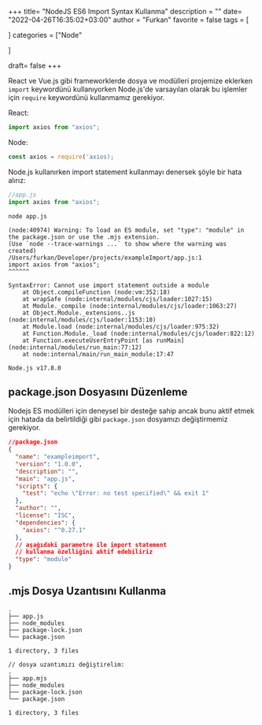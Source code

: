 +++
title= "NodeJS ES6 Import Syntax Kullanma"
description = ""
date= "2022-04-26T16:35:02+03:00"
author = "Furkan"
favorite = false
tags = [

]
categories = ["Node"

]

draft= false
+++

React ve Vue.js gibi frameworklerde dosya ve modülleri projemize eklerken `import` keywordünü kullanıyorken Node.js'de varsayılan olarak bu işlemler için `require` keywordünü kullanmamız gerekiyor.

React:

```js
import axios from "axios";
```

Node:

```js
const axios = require('axios);
```

Node.js kullanırken import statement kullanmayı denersek şöyle bir hata alırız:

```js
//app.js
import axios from "axios";
```

```shell
node app.js

(node:40974) Warning: To load an ES module, set "type": "module" in the package.json or use the .mjs extension.
(Use `node --trace-warnings ...` to show where the warning was created)
/Users/furkan/Developer/projects/exampleImport/app.js:1
import axios from "axios";
^^^^^^

SyntaxError: Cannot use import statement outside a module
    at Object.compileFunction (node:vm:352:18)
    at wrapSafe (node:internal/modules/cjs/loader:1027:15)
    at Module._compile (node:internal/modules/cjs/loader:1063:27)
    at Object.Module._extensions..js (node:internal/modules/cjs/loader:1153:10)
    at Module.load (node:internal/modules/cjs/loader:975:32)
    at Function.Module._load (node:internal/modules/cjs/loader:822:12)
    at Function.executeUserEntryPoint [as runMain] (node:internal/modules/run_main:77:12)
    at node:internal/main/run_main_module:17:47

Node.js v17.8.0
```

## package.json Dosyasını Düzenleme

Nodejs ES modülleri için deneysel bir desteğe sahip ancak bunu aktif etmek için hatada da belirtildiği gibi `package.json` dosyamızı değiştirmemiz gerekiyor.

```json
//package.json
{
  "name": "exampleimport",
  "version": "1.0.0",
  "description": "",
  "main": "app.js",
  "scripts": {
    "test": "echo \"Error: no test specified\" && exit 1"
  },
  "author": "",
  "license": "ISC",
  "dependencies": {
    "axios": "^0.27.1"
  },
  // aşağıdaki parametre ile import statement
  // kullanma özelliğini aktif edebiliriz
  "type": "module"
}
```

## .mjs Dosya Uzantısını Kullanma


```shell
.
├── app.js
├── node_modules
├── package-lock.json
└── package.json

1 directory, 3 files

// dosya uzantımızı değiştirelim:
.
├── app.mjs
├── node_modules
├── package-lock.json
└── package.json

1 directory, 3 files

```
